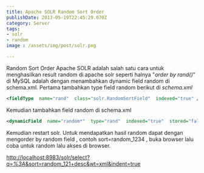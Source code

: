 ```yaml
---
title: Apache SOLR Random Sort Order
publishDate: 2013-05-19T22:45:29.070Z
category: Server
tags:
- solr
- random
image : /assets/img/post/solr.png

---
```


Random Sort Order Apache SOLR adalah salah satu cara untuk menghasilkan result random di apache solr seperti halnya "*order by rand()*" di MySQL adalah dengan menambahkan dynamic field random di schema.xml.
Pertama tambahkan type field random berikut di *schema.xml* 

```xml
<fieldType  name="rand"  class="solr.RandomSortField"  indexed="true" />
```
Kemudian tambahkan field random di schema.xml 

```xml
<dynamicField  name="random*"  type="rand"  indexed="true"  stored="false" />
```
Kemudian restart solr.&nbsp;Untuk mendapatkan hasil random dapat dengan mengorder by random field , contoh sort=random_1234 , buka browser lalu coba untuk random lalu akses di browser.

[http://localhost:8983/solr/select?q=*%3A*&amp;sort=random_121+desc&amp;wt=xml&amp;indent=true](http://localhost:8983/solr/select?q=*:*&amp;sort=random_121%20desc&amp;wt=xml&amp;indent=true)